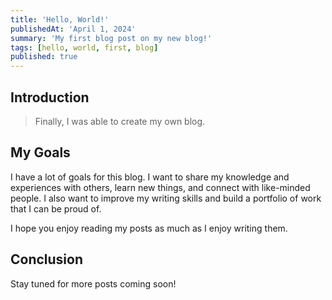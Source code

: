 ```yaml
---
title: 'Hello, World!'
publishedAt: 'April 1, 2024'
summary: 'My first blog post on my new blog!'
tags: [hello, world, first, blog]
published: true
---
```


## Introduction

> Finally, I was able to create my own blog.

## My Goals

I have a lot of goals for this blog. I want to share my knowledge and experiences with others, learn new things, and connect with like-minded people. I also want to improve my writing skills and build a portfolio of work that I can be proud of.

I hope you enjoy reading my posts as much as I enjoy writing them.

## Conclusion

Stay tuned for more posts coming soon!
